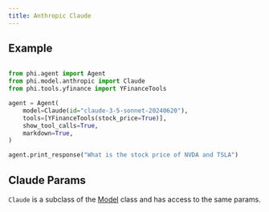 ```yaml
---
title: Anthropic Claude
---
```


## Example

<CodeGroup>

```python agent.py

from phi.agent import Agent
from phi.model.anthropic import Claude
from phi.tools.yfinance import YFinanceTools

agent = Agent(
    model=Claude(id="claude-3-5-sonnet-20240620"),
    tools=[YFinanceTools(stock_price=True)],
    show_tool_calls=True,
    markdown=True,
)

agent.print_response("What is the stock price of NVDA and TSLA")

```

</CodeGroup>

## Claude Params

<Snippet file="model-claude-params.mdx" />

`Claude` is a subclass of the [Model](/reference/model/base) class and has access to the same params.
